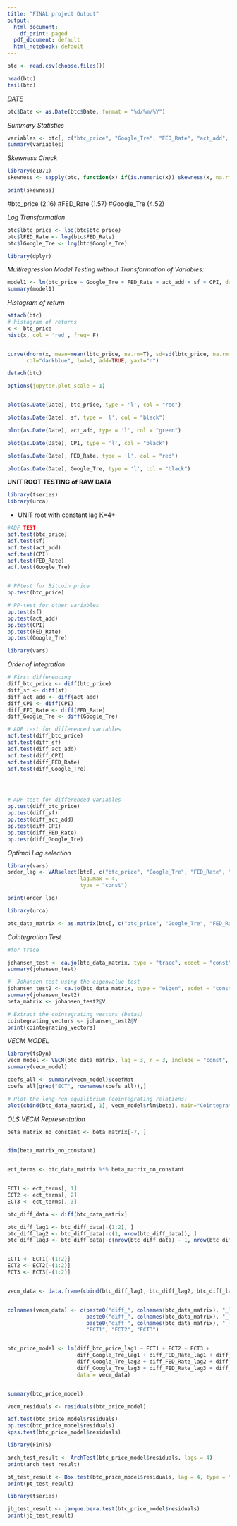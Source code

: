 ---
title: "FINAL project Output"
output:
  html_document:
    df_print: paged
  pdf_document: default
  html_notebook: default
---


```{r}
btc <- read.csv(choose.files())
```

```{r}

head(btc)
tail(btc)

```
*DATE*

```{r}

btc$Date <- as.Date(btc$Date, format = "%d/%m/%Y")

```
*Summary Statistics*
```{r}
variables <- btc[, c("btc_price", "Google_Tre", "FED_Rate", "act_add", "sf", "CPI")] 
summary(variables)
```
*Skewness Check*
```{r}
library(e1071)
skewness <- sapply(btc, function(x) if(is.numeric(x)) skewness(x, na.rm = TRUE) else NA)

print(skewness)
```
#btc_price (2.16)
#FED_Rate (1.57)
#Google_Tre (4.52)

*Log Transformation*

```{r}
btc$lbtc_price <- log(btc$btc_price)
btc$lFED_Rate <- log(btc$FED_Rate)
btc$lGoogle_Tre <- log(btc$Google_Tre)
```


```{r}
library(dplyr)
```

*Multiregression Model Testing without Transformation of Variables:*
```{r}
model1 <- lm(btc_price ~ Google_Tre + FED_Rate + act_add + sf + CPI, data = btc)
summary(model1)

```




*Histogram of return*

```{r}
attach(btc)
# histogram of returns
x <- btc_price
hist(x, col = 'red', freq= F)


curve(dnorm(x, mean=mean(lbtc_price, na.rm=T), sd=sd(lbtc_price, na.rm = T)), 
      col="darkblue", lwd=1, add=TRUE, yaxt="n")
```

```{r}
detach(btc)
```




```{r}


 
options(jupyter.plot_scale = 1)


plot(as.Date(Date), btc_price, type = 'l', col = "red")
```


```{r}
plot(as.Date(Date), sf, type = 'l', col = "black")
```

```{r}
plot(as.Date(Date), act_add, type = 'l', col = "green")
```


```{r}
plot(as.Date(Date), CPI, type = 'l', col = "black")

```


```{r}
plot(as.Date(Date), FED_Rate, type = 'l', col = "red")

```


```{r}
plot(as.Date(Date), Google_Tre, type = 'l', col = "black")
```
**UNIT ROOT TESTING of RAW DATA**

```{r}
library(tseries)
library(urca)

```

* UNIT root with constant lag K=4*
```{r}
#ADF TEST
adf.test(btc_price)
adf.test(sf)
adf.test(act_add)
adf.test(CPI)
adf.test(FED_Rate)
adf.test(Google_Tre)


# PPtest for Bitcoin price
pp.test(btc_price)

# PP-test for other variables
pp.test(sf)
pp.test(act_add)
pp.test(CPI)
pp.test(FED_Rate)
pp.test(Google_Tre)
```



```{r}
library(vars)

```

*Order of Integration*

```{r}
# First differencing
diff_btc_price <- diff(btc_price)
diff_sf <- diff(sf)
diff_act_add <- diff(act_add)
diff_CPI <- diff(CPI)
diff_FED_Rate <- diff(FED_Rate)
diff_Google_Tre <- diff(Google_Tre)

```


```{r}


# ADF test for differenced variables
adf.test(diff_btc_price)
adf.test(diff_sf)
adf.test(diff_act_add)
adf.test(diff_CPI)
adf.test(diff_FED_Rate)
adf.test(diff_Google_Tre)




# ADF test for differenced variables
pp.test(diff_btc_price)
pp.test(diff_sf)
pp.test(diff_act_add)
pp.test(diff_CPI)
pp.test(diff_FED_Rate)
pp.test(diff_Google_Tre)
```
*Optimal Lag selection*
```{r}
library(vars)
order_lag <- VARselect(btc[, c("btc_price", "Google_Tre", "FED_Rate", "act_add", "sf", "CPI")], 
                       lag.max = 4, 
                       type = "const")

print(order_lag)

```


```{r}
library(urca)
```

```{r}
btc_data_matrix <- as.matrix(btc[, c("btc_price", "Google_Tre", "FED_Rate", "act_add", "sf", "CPI")])
```

*Cointegration Test*
```{r}
#for trace

johansen_test <- ca.jo(btc_data_matrix, type = "trace", ecdet = "const", K = 4)
summary(johansen_test)
```



```{r}
#  Johansen test using the eigenvalue test 
johansen_test2 <- ca.jo(btc_data_matrix, type = "eigen", ecdet = "const", K = 4)
summary(johansen_test2)
beta_matrix <- johansen_test2@V

```



```{r}
# Extract the cointegrating vectors (betas)
cointegrating_vectors <- johansen_test2@V
print(cointegrating_vectors)
```

*VECM MODEL*

```{r}
library(tsDyn)
vecm_model <- VECM(btc_data_matrix, lag = 3, r = 3, include = "const", estim = "ML")
summary(vecm_model)

```





```{r}
coefs_all <- summary(vecm_model)$coefMat
coefs_all[grep("ECT", rownames(coefs_all)),]
```

```{r}
# Plot the long-run equilibrium (cointegrating relations)
plot(cbind(btc_data_matrix[, 1], vecm_model$rlm$beta), main="Cointegrating Relationship")

```

*OLS VECM Representation*


```{r}


beta_matrix_no_constant <- beta_matrix[-7, ]  


dim(beta_matrix_no_constant)


ect_terms <- btc_data_matrix %*% beta_matrix_no_constant


ECT1 <- ect_terms[, 1]  
ECT2 <- ect_terms[, 2]  
ECT3 <- ect_terms[, 3]  

```


```{r}


btc_diff_data <- diff(btc_data_matrix)

btc_diff_lag1 <- btc_diff_data[-(1:2), ]  
btc_diff_lag2 <- btc_diff_data[-c(1, nrow(btc_diff_data)), ]  
btc_diff_lag3 <- btc_diff_data[-c(nrow(btc_diff_data) - 1, nrow(btc_diff_data)), ]  


ECT1 <- ECT1[-(1:2)]
ECT2 <- ECT2[-(1:2)]
ECT3 <- ECT3[-(1:2)]


vecm_data <- data.frame(cbind(btc_diff_lag1, btc_diff_lag2, btc_diff_lag3, ECT1, ECT2, ECT3))


colnames(vecm_data) <- c(paste0("diff_", colnames(btc_data_matrix), "_lag1"),
                         paste0("diff_", colnames(btc_data_matrix), "_lag2"),
                         paste0("diff_", colnames(btc_data_matrix), "_lag3"),
                         "ECT1", "ECT2", "ECT3")


btc_price_model <- lm(diff_btc_price_lag1 ~ ECT1 + ECT2 + ECT3 +
                      diff_Google_Tre_lag1 + diff_FED_Rate_lag1 + diff_act_add_lag1 + diff_sf_lag1 + diff_CPI_lag1 +
                      diff_Google_Tre_lag2 + diff_FED_Rate_lag2 + diff_act_add_lag2 + diff_sf_lag2 + diff_CPI_lag2 +
                      diff_Google_Tre_lag3 + diff_FED_Rate_lag3 + diff_act_add_lag3 + diff_sf_lag3 + diff_CPI_lag3,
                      data = vecm_data)


summary(btc_price_model)

```


```{r}

vecm_residuals <- residuals(btc_price_model)

```

```{r}
adf.test(btc_price_model$residuals)
pp.test(btc_price_model$residuals)
kpss.test(btc_price_model$residuals)

```




```{r}
library(FinTS)

arch_test_result <- ArchTest(btc_price_model$residuals, lags = 4)  
print(arch_test_result)
```

```{r}
pt_test_result <- Box.test(btc_price_model$residuals, lag = 4, type = "Ljung-Box")
print(pt_test_result)
```

```{r}
library(tseries)

jb_test_result <- jarque.bera.test(btc_price_model$residuals)
print(jb_test_result)
```














